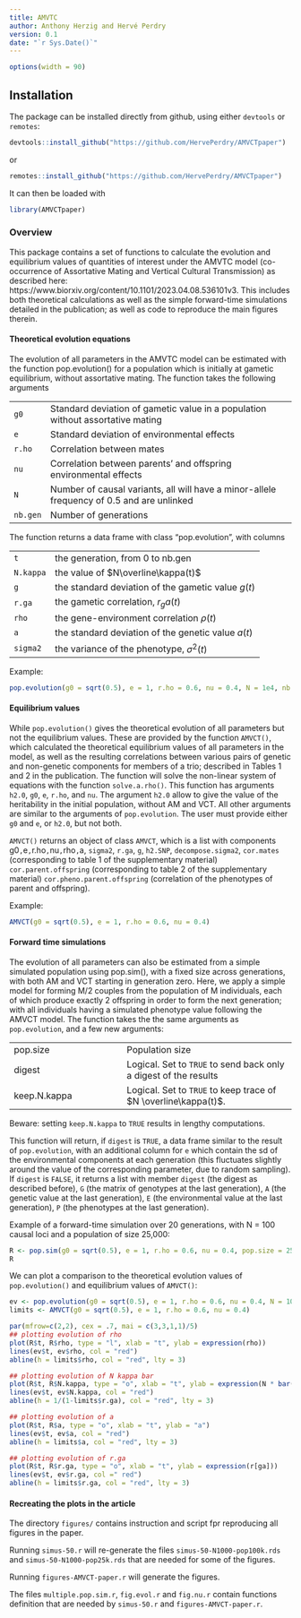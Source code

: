 ```yaml
---
title: AMVTC
author: Anthony Herzig and Hervé Perdry
version: 0.1
date: "`r Sys.Date()`"
---
```


```r
options(width = 90)
```

## Installation

The package can be installed directly from github, using either `devtools` or `remotes`:

```R
devtools::install_github("https://github.com/HervePerdry/AMVCTpaper")
```
or 
```R
remotes::install_github("https://github.com/HervePerdry/AMVCTpaper")
```

It can then be loaded with 
```r
library(AMVCTpaper)
```

### Overview

This package contains a set of functions to calculate the evolution and equilibrium values of quantities of interest
under the AMVTC model (co-occurrence of Assortative Mating and Vertical Cultural Transmission) as described here:
https://www.biorxiv.org/content/10.1101/2023.04.08.536101v3. This includes both theoretical calculations as well as the
simple forward-time simulations detailed in the publication; as well as code to reproduce the main figures therein.

#### Theoretical evolution equations

The evolution of all parameters in the AMVTC model can be estimated with the function pop.evolution() for  a population
which is initially at gametic equilibrium, without assortative mating. The function takes the following arguments

|          | |
|----------|--------------------------------------------------------------------------------------------|
| `g0`     | Standard deviation of gametic value in a population without assortative mating  |
| `e`      | Standard deviation of environmental effects  |
| `r.ho`   | Correlation between mates   |
| `nu`     | Correlation between parents' and offspring environmental effects  |
| `N`      | Number of causal variants, all will have a minor-allele frequency of 0.5 and are unlinked  |
| `nb.gen` | Number of generations  |


The function returns a data frame with class "pop.evolution", with columns 

|           | |
|-----------| ---------------------------------------------------|
| `t`       | the generation, from 0 to nb.gen                   |
| `N.kappa` | the value of $N\overline\kappa(t)$ |
| `g`       | the standard deviation of the gametic value $g(t)$ |
| `r.ga`    | the gametic correlation, $r_ga(t)$   |
| `rho`     | the gene-environment correlation $\rho(t)$ |
| `a`       | the standard deviation of the genetic value $a(t)$ |
| `sigma2`  | the variance of the phenotype, $\sigma^2(t)$ |

Example:

```r
pop.evolution(g0 = sqrt(0.5), e = 1, r.ho = 0.6, nu = 0.4, N = 1e4, nb.gen = 10)
```

#### Equilibrium values

While `pop.evolution()` gives the theoretical evolution of all parameters but not the equilibrium values. These are
provided by the function `AMVCT()`, which calculated the theoretical equilibrium values of all parameters in the model, as
well as the resulting correlations between various pairs of genetic and non-genetic components for members of a trio;
described in Tables 1 and 2 in the publication. The function will solve the non-linear system of equations with the
function `solve.a.rho()`. This function has arguments `h2.0`, `g0`, `e`, `r.ho`, and `nu`. The
argument `h2.0` allow to give the value of the heritability in the initial population, without AM and VCT.
All other arguments are similar to the arguments of `pop.evolution`.
The user must provide either `g0` and `e`, or `h2.0`, but not both.

`AMVCT()` returns an object of class `AMVCT`, which is a list with components g0`, `e`, `r.ho`, `nu`, `rho`, `a, `sigma2`,
`r.ga`, `g`, `h2.SNP`, `decompose.sigma2`, `cor.mates` (corresponding to table 1 of the supplementary material)
`cor.parent.offspring` (corresponding to table 2 of the supplementary material) `cor.pheno.parent.offspring` (correlation
of the phenotypes of parent and offspring).

Example:
```r
AMVCT(g0 = sqrt(0.5), e = 1, r.ho = 0.6, nu = 0.4)
```

#### Forward time simulations

The evolution of all parameters can also be estimated from a simple simulated population using pop.sim(), with a fixed
size across generations, with both AM and VCT starting in generation zero. Here, we apply a simple model for forming M/2
couples from the population of M individuals, each of which produce exactly 2 offspring in order to form the next
generation; with all individuals having a simulated phenotype value following the AMVCT model. The function takes the
the same arguments as `pop.evolution`, and a few new arguments:

|              | |
|--------------|---------------------|
| pop.size     | Population size  |
| digest       | Logical. Set to `TRUE` to send back only a digest of the results  |
| keep.N.kappa | Logical. Set to `TRUE` to keep trace of $N \overline\kappa(t)$.  |

Beware: setting `keep.N.kappa` to `TRUE` results in lengthy computations.

This function will return, if `digest` is `TRUE`, a data frame similar to the result of `pop.evolution`, with an
additional column for `e` which contain the sd of the environmental components at each generation (this fluctuates
slightly around the value of the corresponding parameter, due to random sampling). If `digest` is `FALSE`, it returns a list with
member `digest` (the digest as described before), `G` (the matrix of genotypes at the last generation), `A` (the genetic
value at the last generation), `E` (the environmental value at the last generation), `P` (the phenotypes at the last
generation).

Example of a forward-time simulation over 20 generations, with N = 100 causal loci and a population of size 25,000:

```r
R <- pop.sim(g0 = sqrt(0.5), e = 1, r.ho = 0.6, nu = 0.4, pop.size = 25000, N = 100, nb.gen = 20, TRUE, TRUE)
R
```

We can plot a comparison to the theoretical evolution values of `pop.evolution()` and equilibrium values of `AMVCT()`:
```r
ev <- pop.evolution(g0 = sqrt(0.5), e = 1, r.ho = 0.6, nu = 0.4, N = 100, nb.gen = 20) 
limits <- AMVCT(g0 = sqrt(0.5), e = 1, r.ho = 0.6, nu = 0.4)

par(mfrow=c(2,2), cex = .7, mai = c(3,3,1,1)/5)
## plotting evolution of rho
plot(R$t, R$rho, type = "l", xlab = "t", ylab = expression(rho))
lines(ev$t, ev$rho, col = "red")
abline(h = limits$rho, col = "red", lty = 3)

## plotting evolution of N kappa bar
plot(R$t, R$N.kappa, type = "o", xlab = "t", ylab = expression(N * bar(kappa)))
lines(ev$t, ev$N.kappa, col = "red")
abline(h = 1/(1-limits$r.ga), col = "red", lty = 3)

## plotting evolution of a
plot(R$t, R$a, type = "o", xlab = "t", ylab = "a") 
lines(ev$t, ev$a, col = "red")
abline(h = limits$a, col = "red", lty = 3)

## plotting evolution of r.ga
plot(R$t, R$r.ga, type = "o", xlab = "t", ylab = expression(r[ga]))
lines(ev$t, ev$r.ga, col =" red")
abline(h = limits$r.ga, col = "red", lty = 3)
```

#### Recreating the plots in the article

The directory `figures/` contains instruction and script fpr
reproducing all figures in the paper.

Running `simus-50.r` will re-generate the files `simus-50-N1000-pop100k.rds` and `simus-50-N1000-pop25k.rds` 
that are needed for some of the figures.

Running `figures-AMVCT-paper.r` will generate the figures.

The files `multiple.pop.sim.r`, `fig.evol.r` and `fig.nu.r` contain functions definition that 
are needed by `simus-50.r` and `figures-AMVCT-paper.r`.
